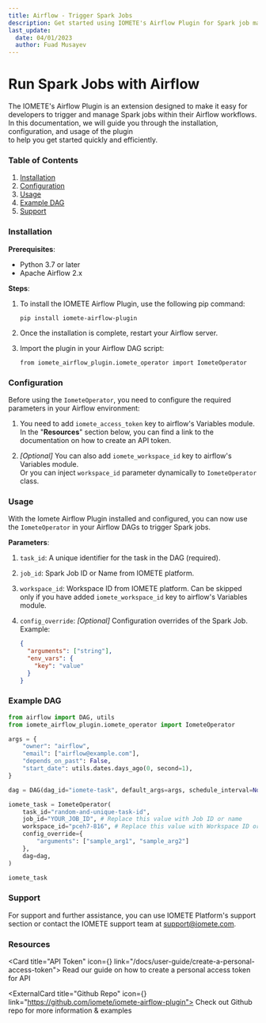 ```yaml
---
title: Airflow - Trigger Spark Jobs
description: Get started using IOMETE's Airflow Plugin for Spark job management in your Airflow workflows. Learn how to trigger Spark jobs configure parameters and use examples.
last_update:
  date: 04/01/2023
  author: Fuad Musayev
---
```



# Run Spark Jobs with Airflow

The IOMETE's Airflow Plugin is an extension designed to make it easy for developers to trigger and manage
Spark jobs within their Airflow workflows.  
In this documentation, we will guide you through the installation, configuration, and usage of the plugin  
to help you get started quickly and efficiently.

### Table of Contents

1. [Installation](#installation)
2. [Configuration](#configuration)
3. [Usage](#usage)
4. [Example DAG](#example-dag)
5. [Support](#support)

### Installation

**Prerequisites**:

- Python 3.7 or later
- Apache Airflow 2.x

**Steps**:

1. To install the IOMETE Airflow Plugin, use the following pip command:

   ```
   pip install iomete-airflow-plugin
   ```

2. Once the installation is complete, restart your Airflow server.
3. Import the plugin in your Airflow DAG script:
   ```
   from iomete_airflow_plugin.iomete_operator import IometeOperator
   ```

### Configuration

Before using the `IometeOperator`, you need to configure the required parameters in your Airflow environment:

1. You need to add `iomete_access_token` key to airflow's Variables module.  
   In the "**Resources**" section below, you can find a link to the documentation
   on how to create an API token.

2. _[Optional]_ You can also add `iomete_workspace_id` key to airflow's Variables module.  
   Or you can inject `workspace_id` parameter dynamically to `IometeOperator` class.

<ImgBorder src="/img/spark-job/airflow-variables.png" alt="Airflow Variables" />

### Usage

With the Iomete Airflow Plugin installed and configured,
you can now use the `IometeOperator` in your Airflow DAGs to trigger Spark jobs.

**Parameters**:

1. `task_id`: A unique identifier for the task in the DAG (required).
2. `job_id`: Spark Job ID or Name from IOMETE platform.
3. `workspace_id`: Workspace ID from IOMETE platform.
   Can be skipped only if you have added `iomete_workspace_id` key to airflow's Variables module.
4. `config_override`: _[Optional]_ Configuration overrides of the Spark Job. Example:

   ```json
   {
     "arguments": ["string"],
     "env_vars": {
       "key": "value"
     }
   }
   ```

### Example DAG

```python
from airflow import DAG, utils
from iomete_airflow_plugin.iomete_operator import IometeOperator

args = {
    "owner": "airflow",
    "email": ["airflow@example.com"],
    "depends_on_past": False,
    "start_date": utils.dates.days_ago(0, second=1),
}

dag = DAG(dag_id="iomete-task", default_args=args, schedule_interval=None)

iomete_task = IometeOperator(
    task_id="random-and-unique-task-id",
    job_id="YOUR_JOB_ID", # Replace this value with Job ID or name
    workspace_id="pceh7-816", # Replace this value with Workspace ID or omit if you have added iomete_workspace_id key to airflow's Variables
    config_override={
        "arguments": ["sample_arg1", "sample_arg2"]
    },
    dag=dag,
)

iomete_task
```

### Support

For support and further assistance,
you can use IOMETE Platform's support section or contact the IOMETE support team at support@iomete.com.

### Resources

<GridBox>

<Card title="API Token" icon={<Key />} link="/docs/user-guide/create-a-personal-access-token">
  Read our guide on how to create a personal access token for API
</Card>

<ExternalCard title="Github Repo" icon={<GithubLogo />} link="https://github.com/iomete/iomete-airflow-plugin">
  Check out Github repo for more information & examples
</ExternalCard>

</GridBox>
